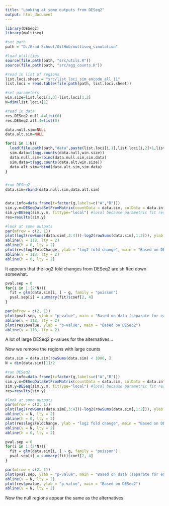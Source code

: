 ```yaml
---
title: "Looking at some outputs from DESeq2"
output: html_document
---
```


```r
library(DESeq2)
library(multiseq)

#set path
path = "D:/Grad School/GitHub/multiseq_simulation"

#load utilities
source(file.path(path, "src/utils.R"))
source(file.path(path, "src/agg_counts.R"))

#read in list of regions
list.loci.sheet = "src/list_loci_sim_encode_all_11"
list.loci = read.table(file.path(path, list.loci.sheet))

#set parameters
win.size=list.loci[1,3]-list.loci[1,2]
N=dim(list.loci)[1]

#read in data
res.DESeq2.null.4=list(0)
res.DESeq2.alt.4=list(0)

data.null.sim=NULL
data.alt.sim=NULL

for(i in 1:N){
  load(file.path(path,"data",paste(list.loci[i,1],list.loci[i,2]+1,list.loci[i,3],sep="."),"sim_res.Robj"))
  sim.data=t(agg.counts(data.null,win.size))
  data.null.sim=rbind(data.null.sim,sim.data)
  sim.data=t(agg.counts(data.alt,win.size))
  data.alt.sim=rbind(data.alt.sim,sim.data)
}


#run DESeq2
data.sim=rbind(data.null.sim,data.alt.sim)


data.info=data.frame(t=factor(g,labels=c("A","B")))
sim.y.m=DESeqDataSetFromMatrix(countData = data.sim, colData = data.info, design = formula(~t))
sim.y=DESeq(sim.y.m, fitType="local") #local because parametric fit results in warning
res=results(sim.y)
```


```r
#look at some outputs
par(mfrow = c(2, 1))
plot(log2(rowSums(data.sim[,3:4]))-log2(rowSums(data.sim[,1:2])), ylab = "log2 fold change", main = "Based on data (separate for each region)")
abline(v = 118, lty = 2)
abline(h = 0, lty = 2)
plot(res$log2FoldChange, ylab = "log2 fold change", main = "Based on DESeq2")
abline(v = 118, lty = 2)
abline(h = 0, lty = 2)
```

It appears that the log2 fold changes from DESeq2 are shifted down somewhat.

```r
pval.sep = 0
for(i in 1:(2*N)){
  fit = glm(data.sim[i, ] ~ g, family = "poisson")
  pval.sep[i] = summary(fit)$coef[2, 4]
}

par(mfrow = c(2, 1))
plot(pval.sep, ylab = "p-value", main = "Based on data (separate for each region)")
abline(v = 118, lty = 2)
plot(res$pvalue, ylab = "p-value", main = "Based on DESeq2")
abline(v = 118, lty = 2)
```

A lot of large DESeq2 p-values for the alternatives...

Now we remove the regions with large counts

```r
data.sim = data.sim[rowSums(data.sim) < 1000, ]
N = dim(data.sim)[1]/2

#run DESeq2
data.info=data.frame(t=factor(g,labels=c("A","B")))
sim.y.m=DESeqDataSetFromMatrix(countData = data.sim, colData = data.info, design = formula(~t))
sim.y=DESeq(sim.y.m, fitType="local") #local because parametric fit results in warning
res=results(sim.y)
```


```r
#look at some outputs
par(mfrow = c(2, 1))
plot(log2(rowSums(data.sim[,3:4]))-log2(rowSums(data.sim[,1:2])), ylab = "log2 fold change", main = "Based on data (separate for each region)")
abline(v = N, lty = 2)
abline(h = 0, lty = 2)
plot(res$log2FoldChange, ylab = "log2 fold change", main = "Based on DESeq2")
abline(v = N, lty = 2)
abline(h = 0, lty = 2)
```


```r
pval.sep = 0
for(i in 1:(2*N)){
  fit = glm(data.sim[i, ] ~ g, family = "poisson")
  pval.sep[i] = summary(fit)$coef[2, 4]
}

par(mfrow = c(2, 1))
plot(pval.sep, ylab = "p-value", main = "Based on data (separate for each region)")
abline(v = N, lty = 2)
plot(res$pvalue, ylab = "p-value", main = "Based on DESeq2")
abline(v = N, lty = 2)
```

Now the null regions appear the same as the alternatives.

